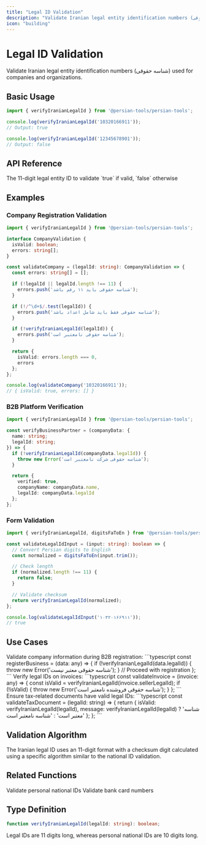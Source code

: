 ```yaml
---
title: "Legal ID Validation"
description: "Validate Iranian legal entity identification numbers (شناسه حقوقی)"
icon: "building"
---
```


# Legal ID Validation

Validate Iranian legal entity identification numbers (شناسه حقوقی) used for companies and organizations.

## Basic Usage

```typescript
import { verifyIranianLegalId } from '@persian-tools/persian-tools';

console.log(verifyIranianLegalId('10320166911'));
// Output: true

console.log(verifyIranianLegalId('12345678901'));
// Output: false
```

## API Reference

<ParamField path="legalId" type="string" required>
  The 11-digit legal entity ID to validate
</ParamField>

<ResponseField name="result" type="boolean">
  `true` if valid, `false` otherwise
</ResponseField>

## Examples

### Company Registration Validation

```typescript
import { verifyIranianLegalId } from '@persian-tools/persian-tools';

interface CompanyValidation {
  isValid: boolean;
  errors: string[];
}

const validateCompany = (legalId: string): CompanyValidation => {
  const errors: string[] = [];

  if (!legalId || legalId.length !== 11) {
    errors.push('شناسه حقوقی باید ۱۱ رقم باشد');
  }

  if (!/^\d+$/.test(legalId)) {
    errors.push('شناسه حقوقی فقط باید شامل اعداد باشد');
  }

  if (!verifyIranianLegalId(legalId)) {
    errors.push('شناسه حقوقی نامعتبر است');
  }

  return {
    isValid: errors.length === 0,
    errors
  };
};

console.log(validateCompany('10320166911'));
// { isValid: true, errors: [] }
```

### B2B Platform Verification

```typescript
import { verifyIranianLegalId } from '@persian-tools/persian-tools';

const verifyBusinessPartner = (companyData: {
  name: string;
  legalId: string;
}) => {
  if (!verifyIranianLegalId(companyData.legalId)) {
    throw new Error('شناسه حقوقی شرکت نامعتبر است');
  }

  return {
    verified: true,
    companyName: companyData.name,
    legalId: companyData.legalId
  };
};
```

### Form Validation

```typescript
import { verifyIranianLegalId, digitsFaToEn } from '@persian-tools/persian-tools';

const validateLegalIdInput = (input: string): boolean => {
  // Convert Persian digits to English
  const normalized = digitsFaToEn(input.trim());

  // Check length
  if (normalized.length !== 11) {
    return false;
  }

  // Validate checksum
  return verifyIranianLegalId(normalized);
};

console.log(validateLegalIdInput('۱۰۳۲۰۱۶۶۹۱۱'));
// true
```

## Use Cases

<AccordionGroup>
  <Accordion title="B2B Registration" icon="handshake">
    Validate company information during B2B registration:
    ```typescript
    const registerBusiness = (data: any) => {
      if (!verifyIranianLegalId(data.legalId)) {
        throw new Error('شناسه حقوقی معتبر نیست');
      }
      // Proceed with registration
    };
    ```
  </Accordion>

  <Accordion title="Invoice Validation" icon="file-invoice">
    Verify legal IDs on invoices:
    ```typescript
    const validateInvoice = (invoice: any) => {
      const isValid = verifyIranianLegalId(invoice.sellerLegalId);
      if (!isValid) {
        throw new Error('شناسه حقوقی فروشنده نامعتبر است');
      }
    };
    ```
  </Accordion>

  <Accordion title="Tax Compliance" icon="receipt">
    Ensure tax-related documents have valid legal IDs:
    ```typescript
    const validateTaxDocument = (legalId: string) => {
      return {
        isValid: verifyIranianLegalId(legalId),
        message: verifyIranianLegalId(legalId)
          ? 'شناسه معتبر است'
          : 'شناسه نامعتبر است'
      };
    };
    ```
  </Accordion>
</AccordionGroup>

## Validation Algorithm

The Iranian legal ID uses an 11-digit format with a checksum digit calculated using a specific algorithm similar to the national ID validation.

## Related Functions

<CardGroup cols={2}>
  <Card title="National ID Validation" icon="id-card" href="/utilities/validation/national-id">
    Validate personal national IDs
  </Card>
  <Card title="Card Number Validation" icon="credit-card" href="/utilities/validation/card-number">
    Validate bank card numbers
  </Card>
</CardGroup>

## Type Definition

```typescript
function verifyIranianLegalId(legalId: string): boolean;
```

<Tip>
  Legal IDs are 11 digits long, whereas personal national IDs are 10 digits long.
</Tip>

